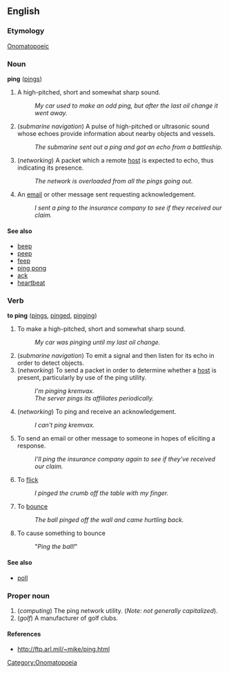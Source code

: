 ==English==

===Etymology===
[[Onomatopoeic]]
[[Category:Onomatopoeia]]

===Noun===
'''ping''' ([[pings]])

# A high-pitched, short and somewhat sharp sound.
#: ''My car used to make an odd ping, but after the last oil change it went away.''
# (''submarine navigation'') A pulse of high-pitched or ultrasonic sound whose echoes provide information about nearby objects and vessels.
#: ''The submarine sent out a ping and got an echo from a battleship.''
# (''networking'') A packet which a remote [[host]] is expected to echo, thus indicating its presence.
#: ''The network is overloaded from all the pings going out.''
# An [[email]] or other message sent requesting acknowledgement.
#: ''I sent a ping to the insurance company to see if they received our claim.''

==== See also ====

*[[beep]]
*[[peep]]
*[[feep]]
*[[ping pong]]
*[[ack]]
*[[heartbeat]]

===Verb===
'''to ping''' ([[pings]], [[pinged]], [[pinging]])

# To make a high-pitched, short and somewhat sharp sound.
#: ''My car was pinging until my last oil change.''
# (''submarine navigation'') To emit a signal and then listen for its echo in order to detect objects.
# (''networking'') To send a packet in order to determine whether a [[host]] is present, particularly by use of the ping utility.
#: ''I'm pinging kremvax.''
#: ''The server pings its affiliates periodically.''
# (''networking'') To ping and receive an acknowledgement.
#: ''I can't ping kremvax.''
#To send an email or other message to someone in hopes of eliciting a response.
#: ''I'll ping the insurance company again to see if they've received our claim.''
#To [[flick]]
#: ''I pinged the crumb off the table with my finger.''
#To [[bounce]]
#: ''The ball pinged off the wall and came hurtling back.''
#To cause something to bounce
#: "''Ping the ball!''"

==== See also ====

*[[poll]]

===Proper noun===

# (''computing'') The ping network utility.  (''Note: not generally capitalized'').
# (''golf'') A manufacturer of golf clubs.

====References====

* http://ftp.arl.mil/~mike/ping.html